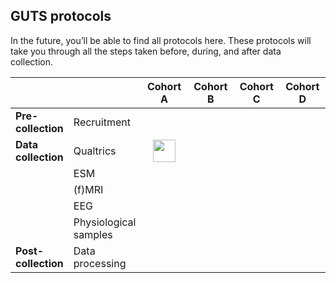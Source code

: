 ## GUTS protocols

In the future, you'll be able to find all protocols here. These protocols will take you through all the steps taken before, during, and after data collection.

|                     |                       |                       Cohort A                       | Cohort B | Cohort C | Cohort D |
|------------|------------|:-----------:|------------|------------|------------|
| **Pre-collection**  | Recruitment           |                                                      |          |          |          |
| **Data collection** | Qualtrics             | [![](images/icon-folder.png){width="36"}](test.docx) |          |          |          |
|                     | ESM                   |                                                      |          |          |          |
|                     | (f)MRI                |                                                      |          |          |          |
|                     | EEG                   |                                                      |          |          |          |
|                     | Physiological samples |                                                      |          |          |          |
| **Post-collection** | Data processing       |                                                      |          |          |          |
